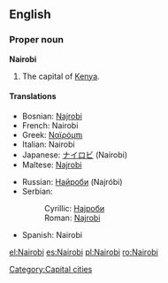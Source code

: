 {{wikipedia}}
==English==

===Proper noun===
'''Nairobi'''
# The capital of [[Kenya]].

====Translations====
{{top}}
*Bosnian: [[Najrobi#Bosnian|Najrobi]] {{m}}
*French: Nairobi
*Greek: [[Ναϊρόμπι]]
*Italian: Nairobi {{f}}
*Japanese: [[ナイロビ]] (Nairobi)
*Maltese: [[Najrobi]]
{{mid}}
*Russian: [[Найроби]] (Najróbi)
*Serbian:
*:Cyrillic: [[Најроби#Serbian|Најроби]] {{m}}
*:Roman: [[Najrobi#Serbian|Najrobi]] {{m}}
*Spanish: Nairobi {{m}}
{{bottom}}

[[Category:Capital cities]]

[[el:Nairobi]]
[[es:Nairobi]]
[[pl:Nairobi]]
[[ro:Nairobi]]